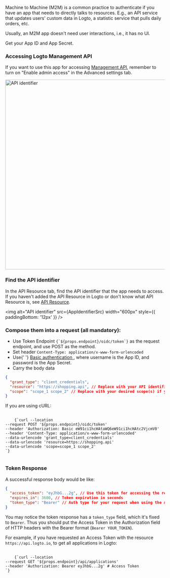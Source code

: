 
<Steps>
<Step title="Intro">
Machine to Machine (M2M) is a common practice to authenticate if you have an app that needs to directly talks to resources. E.g., an API service that updates users' custom data in Logto, a statistic service that pulls daily orders, etc.

Usually, an M2M app doesn't need user interactions, i.e., it has no UI.

</Step>
<Step title="Locate the app ID and app secret" subtitle="1 step">
Get your App ID and App Secret.

<ApplicationCredentials id={props.app.id} secret={props.app.secret} />

</Step>
<Step title="Locate the API Resource" subtitle="2 steps">

### Accessing Logto Management API

If you want to use this app for accessing [Management API](https://docs.logto.io/docs/references/core/#management-api), remember to turn on "Enable admin access" in the Advanced settings tab.

<img alt="API identifier" src={EnableAdminAccessSrc} width="600px" />

### Find the API identifier

In the API Resource tab, find the API identifier that the app needs to access. If you haven't added the API Resource in Logto or don't know what API Resource is, see [API Resource](https://docs.logto.io/docs/references/resources).

<img alt="API identifier" src={AppIdentifierSrc} width="600px" style={{ paddingBottom: '12px' }} />

</Step>
<Step title="Compose and send request" subtitle="1 step">

### Compose them into a request (all mandatory):

<ul>
  <li>
    Use Token Endpoint <code>{`${props.endpoint}/oidc/token`}</code> as the request endpoint, and
    use POST as the method.
  </li>
  <li>
    Set header <code>Content-Type: application/x-www-form-urlencoded</code>
  </li>
  <li>
    Use{' '}
    <a href="https://developer.mozilla.org/en-US/docs/Web/HTTP/Headers/Authorization#basic_authentication">
      Basic authentication
    </a>
    , where username is the App ID, and password is the App Secret.
  </li>
  <li>Carry the body data</li>
</ul>

```json
{
  "grant_type": "client_credentials",
  "resource": "https://shopping.api", // Replace with your API identifier
  "scope": "scope_1 scope_2" // Replace with your desired scope(s) if you're using RBAC
}
```

If you are using cURL:

<pre>
  <code className="language-bash">
    {`curl --location
--request POST '${props.endpoint}/oidc/token'
--header 'Authorization: Basic eW91ci1hcHAtaWQ6eW91ci1hcHAtc2VjcmV0'
--header 'Content-Type: application/x-www-form-urlencoded'
--data-urlencode 'grant_type=client_credentials'
--data-urlencode 'resource=https://shopping.api'
--data-urlencode 'scope=scope_1 scope_2'
`}
  </code>
</pre>

### Token Response

A successful response body would be like:

```json
{
  "access_token": "eyJhbG...2g", // Use this token for accessing the resource
  "expires_in": 3600, // Token expiration in seconds
  "token_type": "Bearer" // Auth type for your request when using the Access Token
}
```

</Step>
<Step title="Access resource using Access Token" subtitle="1 step">

You may notice the token response has a `token_type` field, which it's fixed to `Bearer`. Thus you should put the Access Token in the Authorization field of HTTP headers with the Bearer format (`Bearer YOUR_TOKEN`).

For example, if you have requested an Access Token with the resource `https://api.logto.io`, to get all applications in Logto:

<pre>
  <code className="language-bash">
    {`curl --location
--request GET '${props.endpoint}/api/applications'
--header 'Authorization: Bearer eyJhbG...2g' # Access Token
`}
  </code>
</pre>

</Step>
</Steps>
